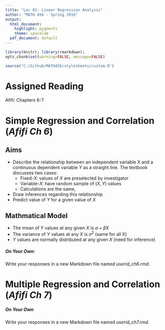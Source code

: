 ```yaml
---
title: "Lec 02: Linear Regression Analysis"
author: "MATH 456 - Spring 2016"
output:
  html_document:
    highlight: pygments
    theme: spacelab
  pdf_document: default
---
```

```r
library(knitr); library(rmarkdown);
opts_chunk$set(warning=FALSE, message=FALSE) 
```

```r
source("C:/Github/MATH456/stylesheets/custom.R")
```

# Assigned Reading
Afifi: Chapters 6-7

# Simple Regression and Correlation (_Afifi Ch 6_)

## Aims
* Describe the relationship between an independent variable X and a continuous
  dependent variable $Y$ as a straight line. The textbook discusses two cases: 
    - Fixed-$X$: values of $X$ are preselected by investigator
    - Variable-$X$: have random sample of $(X,Y)$ values
    - Calculations are the same, 
* Draw inferences regarding this relationship
* Predict value of $Y$ for a given value of $X$

## Mathmatical Model
* The mean of $Y$ values at any given $X$ is $\alpha + \beta X$
* The variance of $Y$ values at any $X$ is $\sigma^2$ (same for all X)
* $Y$ values are normally distributed at any given $X$ (need for inference)



##### On Your Own: 
Write your responses in a new Markdown file named *userid_ch6.rmd*.



# Multiple Regression and Correlation (_Afifi Ch 7_)


##### On Your Own
Write your responses in a new Markdown file named *userid_ch7.rmd*.


